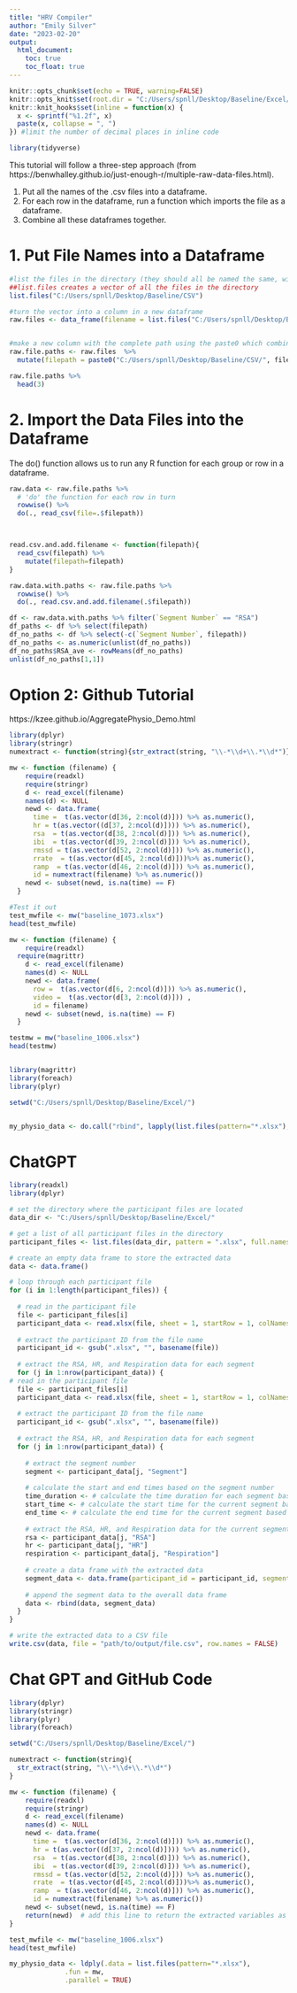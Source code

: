 ```yaml
---
title: "HRV Compiler"
author: "Emily Silver"
date: "2023-02-20"
output:
  html_document:
    toc: true
    toc_float: true
---
```


```r
knitr::opts_chunk$set(echo = TRUE, warning=FALSE)
knitr::opts_knit$set(root.dir = "C:/Users/spnll/Desktop/Baseline/Excel/")
knitr::knit_hooks$set(inline = function(x) {
  x <- sprintf("%1.2f", x)
  paste(x, collapse = ", ")
}) #limit the number of decimal places in inline code
```


```r
library(tidyverse)
```

This tutorial will follow a three-step approach (from https://benwhalley.github.io/just-enough-r/multiple-raw-data-files.html). 

1. Put all the names of the .csv files into a dataframe.
2. For each row in the dataframe, run a function which imports the file as a dataframe.
3. Combine all these dataframes together.

# 1. Put File Names into a Dataframe

```r
#list the files in the directory (they should all be named the same, with subject numbers in the name. E.g. "Baseline_1001.csv", "Baseline_1002.csv" etc.)
##list.files creates a vector of all the files in the directory
list.files("C:/Users/spnll/Desktop/Baseline/CSV")

#turn the vector into a column in a new dataframe
raw.files <- data_frame(filename = list.files("C:/Users/spnll/Desktop/Baseline/CSV/"))


#make a new column with the complete path using the paste0 which combines strings of text
raw.file.paths <- raw.files  %>%
  mutate(filepath = paste0("C:/Users/spnll/Desktop/Baseline/CSV/", filename))

raw.file.paths %>%
  head(3)
```

# 2. Import the Data Files into the Dataframe

The do() function allows us to run any R function for each group or row in a dataframe.
```r

raw.data <- raw.file.paths %>%
  # 'do' the function for each row in turn
  rowwise() %>%
  do(., read_csv(file=.$filepath))



read.csv.and.add.filename <- function(filepath){
  read_csv(filepath) %>%
    mutate(filepath=filepath)
}

raw.data.with.paths <- raw.file.paths %>%
  rowwise() %>%
  do(., read.csv.and.add.filename(.$filepath))
```


```r
df <- raw.data.with.paths %>% filter(`Segment Number` == "RSA")
df_paths <- df %>% select(filepath)
df_no_paths <- df %>% select(-c(`Segment Number`, filepath))
df_no_paths <- as.numeric(unlist(df_no_paths))
df_no_paths$RSA_ave <- rowMeans(df_no_paths)
unlist(df_no_paths[1,1])
```

# Option 2: Github Tutorial
https://kzee.github.io/AggregatePhysio_Demo.html
```r
library(dplyr)
library(stringr)
numextract <- function(string){str_extract(string, "\\-*\\d+\\.*\\d*")} 

mw <- function (filename) {
    require(readxl)
    require(stringr)
    d <- read_excel(filename)
    names(d) <- NULL
    newd <- data.frame(
      time =  t(as.vector(d[36, 2:ncol(d)])) %>% as.numeric(), 
      hr = t(as.vector((d[37, 2:ncol(d)]))) %>% as.numeric(),
      rsa  = t(as.vector(d[38, 2:ncol(d)])) %>% as.numeric(),
      ibi  = t(as.vector(d[39, 2:ncol(d)])) %>% as.numeric(), 
      rmssd = t(as.vector(d[52, 2:ncol(d)])) %>% as.numeric(), 
      rrate  = t(as.vector(d[45, 2:ncol(d)]))%>% as.numeric(), 
      ramp  = t(as.vector(d[46, 2:ncol(d)])) %>% as.numeric(),
      id = numextract(filename) %>% as.numeric())
    newd <- subset(newd, is.na(time) == F)
  }

#Test it out
test_mwfile <- mw("baseline_1073.xlsx")
head(test_mwfile)
```


```r
mw <- function (filename) {
    require(readxl)
  require(magrittr)
    d <- read_excel(filename)
    names(d) <- NULL
    newd <- data.frame(
      row =  t(as.vector(d[6, 2:ncol(d)])) %>% as.numeric(), 
      video =  t(as.vector(d[3, 2:ncol(d)])) ,
      id = filename)
    newd <- subset(newd, is.na(time) == F)
  }

testmw = mw("baseline_1006.xlsx")
head(testmw)


library(magrittr)
library(foreach)
library(plyr)

setwd("C:/Users/spnll/Desktop/Baseline/Excel/")


my_physio_data <- do.call("rbind", lapply(list.files(pattern="*.xlsx"), mw))
```

# ChatGPT
```r
library(readxl)
library(dplyr)

# set the directory where the participant files are located
data_dir <- "C:/Users/spnll/Desktop/Baseline/Excel/"

# get a list of all participant files in the directory
participant_files <- list.files(data_dir, pattern = ".xlsx", full.names = TRUE)

# create an empty data frame to store the extracted data
data <- data.frame()

# loop through each participant file
for (i in 1:length(participant_files)) {
  
  # read in the participant file
  file <- participant_files[i]
  participant_data <- read.xlsx(file, sheet = 1, startRow = 1, colNames = TRUE)
  
  # extract the participant ID from the file name
  participant_id <- gsub(".xlsx", "", basename(file))
  
  # extract the RSA, HR, and Respiration data for each segment
  for (j in 1:nrow(participant_data)) {
# read in the participant file
  file <- participant_files[i]
  participant_data <- read.xlsx(file, sheet = 1, startRow = 1, colNames = TRUE)
  
  # extract the participant ID from the file name
  participant_id <- gsub(".xlsx", "", basename(file))
  
  # extract the RSA, HR, and Respiration data for each segment
  for (j in 1:nrow(participant_data)) {
    
    # extract the segment number
    segment <- participant_data[j, "Segment"]
    
    # calculate the start and end times based on the segment number
    time_duration <- # calculate the time duration for each segment based on previous and current rows
    start_time <- # calculate the start time for the current segment based on previous row
    end_time <- # calculate the end time for the current segment based on current row
    
    # extract the RSA, HR, and Respiration data for the current segment
    rsa <- participant_data[j, "RSA"]
    hr <- participant_data[j, "HR"]
    respiration <- participant_data[j, "Respiration"]
    
    # create a data frame with the extracted data
    segment_data <- data.frame(participant_id = participant_id, segment = segment, start_time = start_time, end_time = end_time, rsa = rsa, hr = hr, respiration = respiration)
    
    # append the segment data to the overall data frame
    data <- rbind(data, segment_data)
  }
}

# write the extracted data to a CSV file
write.csv(data, file = "path/to/output/file.csv", row.names = FALSE)
```

# Chat GPT and GitHub Code
```r

library(dplyr)
library(stringr)
library(plyr)
library(foreach)

setwd("C:/Users/spnll/Desktop/Baseline/Excel/")

numextract <- function(string){ 
  str_extract(string, "\\-*\\d+\\.*\\d*")
} 

mw <- function (filename) {
    require(readxl)
    require(stringr)
    d <- read_excel(filename)
    names(d) <- NULL
    newd <- data.frame(
      time =  t(as.vector(d[36, 2:ncol(d)])) %>% as.numeric(), 
      hr = t(as.vector((d[37, 2:ncol(d)]))) %>% as.numeric(),
      rsa  = t(as.vector(d[38, 2:ncol(d)])) %>% as.numeric(),
      ibi  = t(as.vector(d[39, 2:ncol(d)])) %>% as.numeric(), 
      rmssd = t(as.vector(d[52, 2:ncol(d)])) %>% as.numeric(), 
      rrate  = t(as.vector(d[45, 2:ncol(d)]))%>% as.numeric(), 
      ramp  = t(as.vector(d[46, 2:ncol(d)])) %>% as.numeric(),
      id = numextract(filename) %>% as.numeric())
    newd <- subset(newd, is.na(time) == F)
    return(newd)  # add this line to return the extracted variables as a data frame
}

test_mwfile <- mw("baseline_1006.xlsx")
head(test_mwfile)

my_physio_data <- ldply(.data = list.files(pattern="*.xlsx"),
              .fun = mw,
              .parallel = TRUE) 
```

